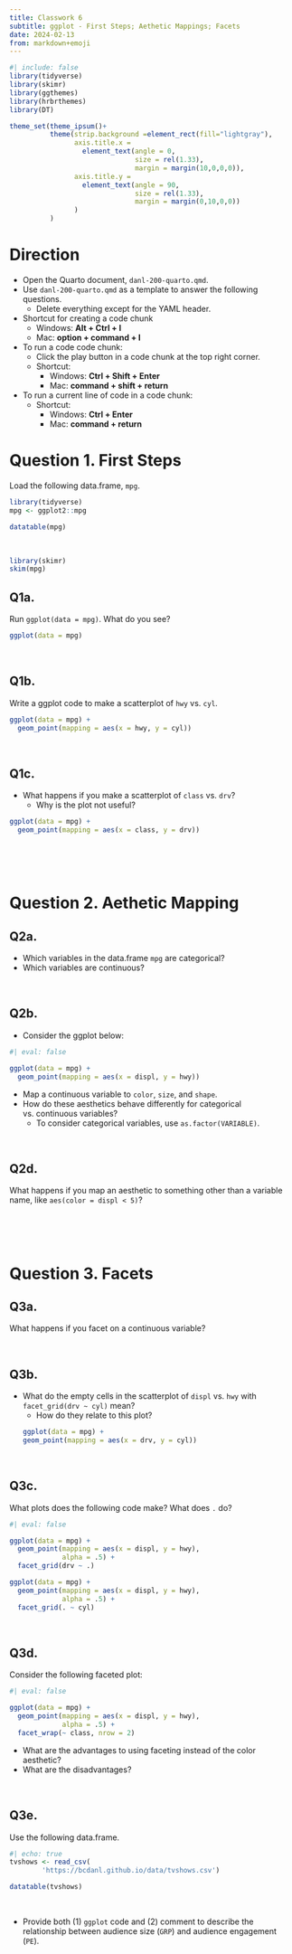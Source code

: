 ```yaml
---
title: Classwork 6
subtitle: ggplot - First Steps; Aethetic Mappings; Facets
date: 2024-02-13
from: markdown+emoji
---
```



```r
#| include: false
library(tidyverse)
library(skimr)
library(ggthemes)
library(hrbrthemes)
library(DT)

theme_set(theme_ipsum()+
          theme(strip.background =element_rect(fill="lightgray"),
                axis.title.x = 
                  element_text(angle = 0,
                               size = rel(1.33),
                               margin = margin(10,0,0,0)),
                axis.title.y = 
                  element_text(angle = 90,
                               size = rel(1.33),
                               margin = margin(0,10,0,0))
                )
          )
```


# Direction
- Open the Quarto document, `danl-200-quarto.qmd`.
- Use `danl-200-quarto.qmd` as a template to answer the following questions.
  - Delete everything except for the YAML header.

- Shortcut for creating a code chunk
  - Windows: **Alt + Ctrl + I**
  - Mac: **option + command + I**

- To run a code code chunk:
  - Click the play button in a code chunk at the top right corner.
  - Shortcut:
    - Windows: **Ctrl + Shift + Enter**
    - Mac: **command + shift + return**


- To run a current line of code in a code chunk:
  - Shortcut:
    - Windows: **Ctrl + Enter**
    - Mac: **command + return**


# Question 1. First Steps

Load the following data.frame, `mpg`.
```r
library(tidyverse)
mpg <- ggplot2::mpg
```


```r
datatable(mpg)
```

<br>

```r
library(skimr)
skim(mpg)
```



## Q1a. 
Run `ggplot(data = mpg)`. What do you see?
```r
ggplot(data = mpg)
```

<br>


## Q1b.
Write a ggplot code to make a scatterplot of `hwy` vs. `cyl`.

```r
ggplot(data = mpg) +
  geom_point(mapping = aes(x = hwy, y = cyl))
```

<br>

## Q1c.
- What happens if you make a scatterplot of `class` vs. `drv`? 
  - Why is the plot not useful?


```r
ggplot(data = mpg) +
  geom_point(mapping = aes(x = class, y = drv))
```

<br><br><br>

# Question 2. Aethetic Mapping


## Q2a.
- Which variables in the data.frame `mpg` are categorical? 
- Which variables are continuous?

<br>

## Q2b.
- Consider the ggplot below:

```r
#| eval: false

ggplot(data = mpg) + 
  geom_point(mapping = aes(x = displ, y = hwy)) 
```

- Map a continuous variable to `color`, `size`, and `shape`. 
- How do these aesthetics behave differently for categorical vs. continuous variables?
  - To consider categorical variables, use `as.factor(VARIABLE)`.

<br>

## Q2d.
What happens if you map an aesthetic to something other than a variable name, like `aes(color = displ < 5)`? 


<br><br><br>


# Question 3. Facets

## Q3a.
What happens if you facet on a continuous variable?

<br>

## Q3b.
- What do the empty cells in the scatterplot of `displ` vs. `hwy` with `facet_grid(drv ~ cyl)` mean? 
  - How do they relate to this plot?
```r
ggplot(data = mpg) + 
  geom_point(mapping = aes(x = drv, y = cyl))
```

<br>

## Q3c.
What plots does the following code make? What does `.` do?
```r
#| eval: false

ggplot(data = mpg) + 
  geom_point(mapping = aes(x = displ, y = hwy),
             alpha = .5) +
  facet_grid(drv ~ .)

ggplot(data = mpg) + 
  geom_point(mapping = aes(x = displ, y = hwy),
             alpha = .5) +
  facet_grid(. ~ cyl)
```

<br>

## Q3d.
Consider the following faceted plot:
```r
#| eval: false

ggplot(data = mpg) + 
  geom_point(mapping = aes(x = displ, y = hwy),
             alpha = .5) + 
  facet_wrap(~ class, nrow = 2)
```
  - What are the advantages to using faceting instead of the color aesthetic? 
  - What are the disadvantages? 
  
<br>


## Q3e.
Use the following data.frame.

```r
#| echo: true
tvshows <- read_csv(
		'https://bcdanl.github.io/data/tvshows.csv')
```

```r
datatable(tvshows)
```

<br>

- Provide both (1) `ggplot` code and (2) comment to describe the relationship between audience size (`GRP`) and audience engagement (`PE`). 


<br>

